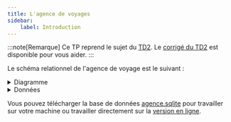 ```yaml
---
title: L'agence de voyages
sidebar:
    label: Introduction
---
```


:::note[Remarque]
Ce TP reprend le sujet du [TD2](/bdd/02-algebre/06-td2-algebre).  Le [corrigé du TD2](/bdd/02-algebre/06-td2-algebre-corrige) est disponible pour vous aider.
:::

Le schéma relationnel de l'agence de voyage est le suivant :


<Agence />

<details>
    <summary>Diagramme</summary>


<AgenceERD />

</details>

<details>
    <summary>Données</summary>


<DBAgence />

</details>

Vous pouvez télécharger la base de données [agence.sqlite](/bdd/sample/agence.sqlite) pour travailler sur votre machine ou travailler directement sur la [version en ligne](/bdd/sql-compiler/06-agence/).
